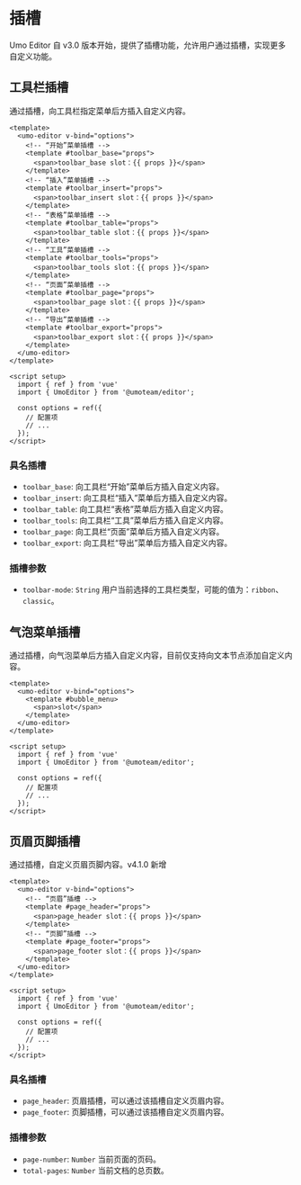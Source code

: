 
# 插槽

Umo Editor 自 v3.0 版本开始，提供了插槽功能，允许用户通过插槽，实现更多自定义功能。

## 工具栏插槽

通过插槽，向工具栏指定菜单后方插入自定义内容。

```vue
<template>
  <umo-editor v-bind="options">
    <!-- “开始”菜单插槽 -->
    <template #toolbar_base="props">
      <span>toolbar_base slot：{{ props }}</span>
    </template>
    <!-- “插入”菜单插槽 -->
    <template #toolbar_insert="props">
      <span>toolbar_insert slot：{{ props }}</span>
    </template>
    <!-- “表格”菜单插槽 -->
    <template #toolbar_table="props">
      <span>toolbar_table slot：{{ props }}</span>
    </template>
    <!-- “工具”菜单插槽 -->
    <template #toolbar_tools="props">
      <span>toolbar_tools slot：{{ props }}</span>
    </template>
    <!-- “页面”菜单插槽 -->
    <template #toolbar_page="props">
      <span>toolbar_page slot：{{ props }}</span>
    </template>
    <!-- “导出”菜单插槽 -->
    <template #toolbar_export="props">
      <span>toolbar_export slot：{{ props }}</span>
    </template>
  </umo-editor>
</template>

<script setup>
  import { ref } from 'vue'
  import { UmoEditor } from '@umoteam/editor';

  const options = ref({
    // 配置项
    // ...
  });
</script>
```

### 具名插槽

- `toolbar_base`: 向工具栏“开始”菜单后方插入自定义内容。
- `toolbar_insert`: 向工具栏“插入”菜单后方插入自定义内容。
- `toolbar_table`: 向工具栏“表格”菜单后方插入自定义内容。
- `toolbar_tools`: 向工具栏“工具”菜单后方插入自定义内容。
- `toolbar_page`: 向工具栏“页面”菜单后方插入自定义内容。
- `toolbar_export`: 向工具栏“导出”菜单后方插入自定义内容。

### 插槽参数

- `toolbar-mode`: `String` 用户当前选择的工具栏类型，可能的值为：`ribbon`、`classic`。

## 气泡菜单插槽

通过插槽，向气泡菜单后方插入自定义内容，目前仅支持向文本节点添加自定义内容。

```vue
<template>
  <umo-editor v-bind="options">
    <template #bubble_menu>
      <span>slot</span>
    </template>
  </umo-editor>
</template>

<script setup>
  import { ref } from 'vue'
  import { UmoEditor } from '@umoteam/editor';

  const options = ref({
    // 配置项
    // ...
  });
</script>
```

## 页眉页脚插槽 

通过插槽，自定义页眉页脚内容。<Badge theme="success">v4.1.0 新增</Badge> 

```vue
<template>
  <umo-editor v-bind="options">
    <!-- “页眉”插槽 -->
    <template #page_header="props">
      <span>page_header slot：{{ props }}</span>
    </template>
    <!-- “页脚”插槽 -->
    <template #page_footer="props">
      <span>page_footer slot：{{ props }}</span>
    </template>
  </umo-editor>
</template>

<script setup>
  import { ref } from 'vue'
  import { UmoEditor } from '@umoteam/editor';

  const options = ref({
    // 配置项
    // ...
  });
</script>
```

### 具名插槽

- `page_header`: 页眉插槽，可以通过该插槽自定义页眉内容。
- `page_footer`: 页脚插槽，可以通过该插槽自定义页眉内容。

### 插槽参数

- `page-number`: `Number` 当前页面的页码。
- `total-pages`: `Number` 当前文档的总页数。